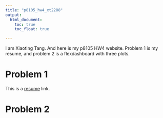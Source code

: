 ```yaml
---
title: "p8105_hw4_xt2288"
output: 
  html_document:
    toc: true
    toc_float: true

---
```

I am Xiaoting Tang. And here is my p8105 HW4 website. Problem 1 is my resume, and problem 2 is a flexdashboard with three plots.

# Problem 1

This is a [resume](resume.html) link.

# Problem 2




